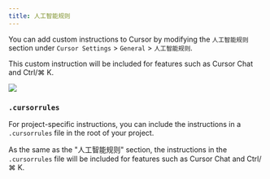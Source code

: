 ---
title: 人工智能规则
---

You can add custom instructions to Cursor by modifying the `人工智能规则` section under `Cursor Settings` > `General` > `人工智能规则`.

This custom instruction will be included for features such as Cursor Chat and Ctrl/⌘ K.

<Frame>
  <img src="/images/context/rules-for-ai.png" />
</Frame>

### `.cursorrules`

For project-specific instructions, you can include the instructions in a `.cursorrules` file in the root of your project.

As the same as the "人工智能规则" section, the instructions in the `.cursorrules` file will be included for features such as Cursor Chat and Ctrl/⌘ K.
